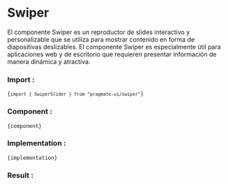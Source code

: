 
# Swiper

El componente Swiper es un reproductor de slides interactivo y personalizable que se utiliza para mostrar contenido en
forma de diapositivas deslizables. El componente Swiper es especialmente útil para aplicaciones web y de escritorio que
requieren presentar información de manera dinámica y atractiva.

### Import :

<Code>{`import { SwiperSlider } from "pragmate-ui/swiper"`}</Code>

### Component :

<Code>{component}</Code>

### Implementation :

<Code>{implementation}</Code>

### Result :

<Result />
